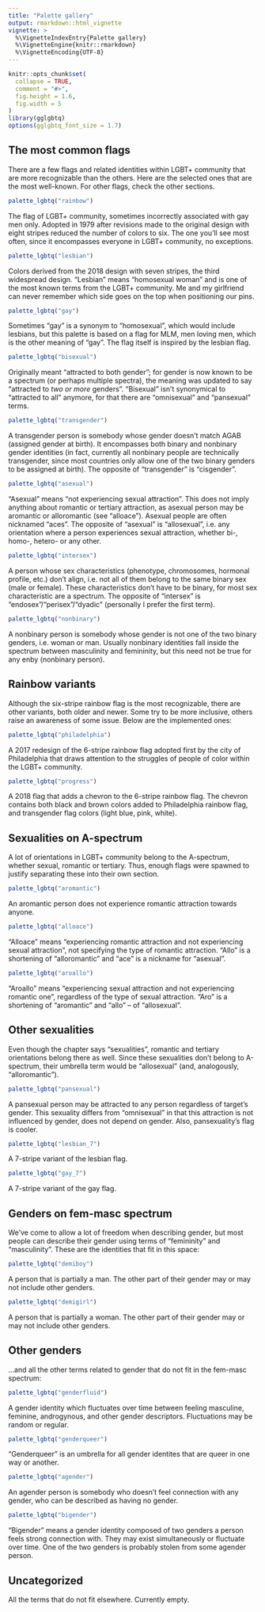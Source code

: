 ---
title: "Palette gallery"
output: rmarkdown::html_vignette
vignette: >
  %\VignetteIndexEntry{Palette gallery}
  %\VignetteEngine{knitr::rmarkdown}
  %\VignetteEncoding{UTF-8}
---

```{r, include = FALSE}
knitr::opts_chunk$set(
  collapse = TRUE,
  comment = "#>",
  fig.height = 1.6,
  fig.width = 5
)
library(gglgbtq)
options(gglgbtq_font_size = 1.7)
```

## The most common flags

There are a few flags and related identities within LGBT+ community that are more recognizable than the others. Here are the selected ones that are the most well-known. For other flags, check the other sections.

```{r rainbow}
palette_lgbtq("rainbow")
```

The flag of LGBT+ community, sometimes incorrectly associated with gay men only. Adopted in 1979 after revisions made to the original design with eight stripes reduced the number of colors to six. The one you'll see most often, since it encompasses everyone in LGBT+ community, no exceptions.

```{r lesbian}
palette_lgbtq("lesbian")
```

Colors derived from the 2018 design with seven stripes, the third widespread design. "Lesbian" means "homosexual woman" and is one of the most known terms from the LGBT+ community. Me and my girlfriend can never remember which side goes on the top when positioning our pins.

```{r gay}
palette_lgbtq("gay")
```

Sometimes "gay" is a synonym to "homosexual", which would include lesbians, but this palette is based on a flag for MLM, men loving men, which is the other meaning of "gay". The flag itself is inspired by the lesbian flag.

```{r bisexual}
palette_lgbtq("bisexual")
```

Originally meant "attracted to both gender"; for gender is now known to be a spectrum (or perhaps multiple spectra), the meaning was updated to say "attracted to *two or more* genders". "Bisexual" isn't synonymical to "attracted to all" anymore, for that there are "omnisexual" and "pansexual" terms.

```{r transgender}
palette_lgbtq("transgender")
```

A transgender person is somebody whose gender doesn't match AGAB (assigned gender at birth). It encompasses both binary and nonbinary gender identities (in fact, currently all nonbinary people are technically transgender, since most countries only allow one of the two binary genders to be assigned at birth). The opposite of "transgender" is "cisgender".

```{r asexual}
palette_lgbtq("asexual")
```

"Asexual" means "not experiencing sexual attraction". This does not imply anything about romantic or tertiary attraction, as asexual person may be aromantic or alloromantic (see "alloace"). Asexual people are often nicknamed "aces". The opposite of "asexual" is "allosexual", i.e. any orientation where a person experiences sexual attraction, whether bi-, homo-, hetero- or any other.

```{r intersex}
palette_lgbtq("intersex")
```

A person whose sex characteristics (phenotype, chromosomes, hormonal profile, etc.) don't align, i.e. not all of them belong to the same binary sex (male or female). These characteristics don't have to be binary, for most sex characteristic are a spectrum. The opposite of "intersex" is "endosex"/"perisex"/"dyadic" (personally I prefer the first term).

```{r nonbinary}
palette_lgbtq("nonbinary")
```

A nonbinary person is somebody whose gender is not one of the two binary genders, i.e. woman or man. Usually nonbinary identities fall inside the spectrum between masculinity and femininity, but this need not be true for any enby (nonbinary person).

## Rainbow variants

Although the six-stripe rainbow flag is the most recognizable, there are other variants, both older and newer. Some try to be more inclusive, others raise an awareness of some issue. Below are the implemented ones:

```{r philadelphia}
palette_lgbtq("philadelphia")
```

A 2017 redesign of the 6-stripe rainbow flag adopted first by the city of Philadelphia that draws attention to the struggles of people of color within the LGBT+ community.

```{r progress}
palette_lgbtq("progress")
```

A 2018 flag that adds a chevron to the 6-stripe rainbow flag. The chevron contains both black and brown colors added to Philadelphia rainbow flag, and transgender flag colors (light blue, pink, white).

## Sexualities on A-spectrum

A lot of orientations in LGBT+ community belong to the A-spectrum, whether sexual, romantic or tertiary. Thus, enough flags were spawned to justify separating these into their own section.

```{r aromantic}
palette_lgbtq("aromantic")
```

An aromantic person does not experience romantic attraction towards anyone.

```{r alloace}
palette_lgbtq("alloace")
```

"Alloace" means "experiencing romantic attraction and not experiencing sexual attraction", not specifying the type of romantic attraction. "Allo" is a shortening of "alloromantic" and "ace" is a nickname for "asexual".

```{r aroallo}
palette_lgbtq("aroallo")
```

"Aroallo" means "experiencing sexual attraction and not experiencing romantic one", regardless of the type of sexual attraction. "Aro" is a shortening of "aromantic" and "allo" -- of "allosexual".

## Other sexualities

Even though the chapter says "sexualities", romantic and tertiary orientations belong there as well. Since these sexualities don't belong to A-spectrum, their umbrella term would be "allosexual" (and, analogously, "alloromantic").

```{r pansexual}
palette_lgbtq("pansexual")
```

A pansexual person may be attracted to any person regardless of target's gender. This sexuality differs from "omnisexual" in that this attraction is not influenced by gender, does not depend on gender. Also, pansexuality's flag is cooler.

```{r lesbian_7}
palette_lgbtq("lesbian_7")
```

A 7-stripe variant of the lesbian flag.

```{r gay_7}
palette_lgbtq("gay_7")
```

A 7-stripe variant of the gay flag.

## Genders on fem-masc spectrum

We've come to allow a lot of freedom when describing gender, but most people can describe their gender using terms of "femininity" and "masculinity". These are the identities that fit in this space:

```{r demiboy}
palette_lgbtq("demiboy")
```

A person that is partially a man. The other part of their gender may or may not include other genders.

```{r demigirl}
palette_lgbtq("demigirl")
```

A person that is partially a woman. The other part of their gender may or may not include other genders.

## Other genders

...and all the other terms related to gender that do not fit in the fem-masc spectrum:

```{r genderfluid}
palette_lgbtq("genderfluid")
```

A gender identity which fluctuates over time between feeling masculine, feminine, androgynous, and other gender descriptors. Fluctuations may be random or regular.

```{r genderqueer}
palette_lgbtq("genderqueer")
```

"Genderqueer" is an umbrella for all gender identites that are queer in one way or another.

```{r agender}
palette_lgbtq("agender")
```

An agender person is somebody who doesn't feel connection with any gender, who can be described as having no gender.

```{r bigender}
palette_lgbtq("bigender")
```

"Bigender" means a gender identity composed of two genders a person feels strong connection with. They may exist simultaneously or fluctuate over time. One of the two genders is probably stolen from some agender person.

## Uncategorized

All the terms that do not fit elsewhere. Currently empty.
